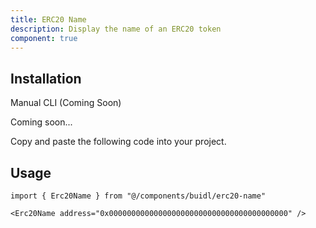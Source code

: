 ```yaml
---
title: ERC20 Name
description: Display the name of an ERC20 token
component: true
---
```


<ComponentPreview
  name="erc20-name-demo"
  className="[&_.preview>[data-orientation=vertical]]:sm:max-w-[70%]"
/>

## Installation

<Tabs defaultValue="manual">

<TabsList>
  <TabsTrigger value="manual">Manual</TabsTrigger>
  <TabsTrigger disabled={true} value="cli">
    CLI (Coming Soon)
  </TabsTrigger>
</TabsList>

<TabsContent value="cli">

<Steps>

<Step>Coming soon...</Step>

</Steps>

</TabsContent>

<TabsContent value="manual">

<Steps>

<Step>Copy and paste the following code into your project.</Step>

<ComponentSource name="erc20-name" />

</Steps>

</TabsContent>

</Tabs>

## Usage

```tsx
import { Erc20Name } from "@/components/buidl/erc20-name"
```

```tsx
<Erc20Name address="0x0000000000000000000000000000000000000000" />
```
